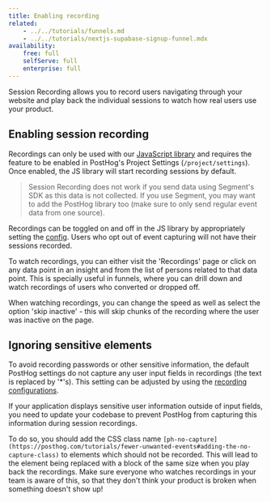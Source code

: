 ```yaml
---
title: Enabling recording
related:
    - ../../tutorials/funnels.md
    - ../../tutorials/nextjs-supabase-signup-funnel.mdx
availability:
    free: full
    selfServe: full
    enterprise: full
---
```


Session Recording allows you to record users navigating through your website and play back the individual sessions to watch how real users use your product.

## Enabling session recording

Recordings can only be used with our [JavaScript library](/docs/integrate/client/js) and requires the feature to be enabled in PostHog's Project Settings (`/project/settings`).
Once enabled, the JS library will start recording sessions by default.

<blockquote class="warning-note">
    Session Recording does not work if you send data using Segment's SDK as this data is not collected. If you use
    Segment, you may want to add the PostHog library too (make sure to only send regular event data from one source).
</blockquote>

Recordings can be toggled on and off in the JS library by appropriately setting the [config](/docs/integrate/client/js/#config). Users who opt out of event capturing will not have their sessions recorded.

To watch recordings, you can either visit the 'Recordings' page or click on any data point in an insight and from the list of persons related to that data point. This is specially useful in funnels, where you can drill down and watch recordings of users who converted or dropped off.

When watching recordings, you can change the speed as well as select the option 'skip inactive' - this will skip chunks of the recording where the user was inactive on the page.

## Ignoring sensitive elements

To avoid recording passwords or other sensitive information, the default PostHog settings do not capture any user input fields in recordings (the text is replaced by '\*'s). This setting can be adjusted by using the [recording configurations](/docs/session-replay/configure).

If your application displays sensitive user information outside of input fields, you need to update your codebase to prevent PostHog from capturing this information during session recordings.

To do so, you should add the CSS class name `[ph-no-capture](https://posthog.com/tutorials/fewer-unwanted-events#adding-the-no-capture-class)` to elements which should not be recorded. This will lead to the element being replaced with a block of the same size when you play back the recordings. Make sure everyone who watches recordings in your team is aware of this, so that they don't think your product is broken when something doesn't show up!
